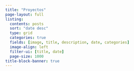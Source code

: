 ```yaml
---
title: "Proyectos"
page-layout: full
listing:
  contents: posts
  sort: "date desc"
  type: grid
  categories: true
  fields: [image, title, description, date, categories]
  image-align: left
  filter-ui: [title, date]
  page-size: 1000
title-block-banner: true
---
```

